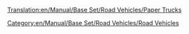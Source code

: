 [[Translation:en/Manual/Base Set/Road Vehicles/Paper Trucks]]

{{en/RoadVehicle|name     = Uhl Paper Truck
  |img      = en/Manual/Base Set/Road Vehicles/Uhl Paper Truck.png
  |price    = £4,592 ($9,184)  
  |speed    = 30 mph (48 km/h)
  |annual   = £421 ($842)
  |designed = 1936
  |life     = 15
  |capacity = 15 tonnes of paper
}}
{{en/RoadVehicle|name     = Balogh Paper Truck
  |img      = en/Manual/Base Set/Road Vehicles/Balogh Paper Truck.png
  |price    = £5,535 ($11,070) 
  |speed    = 55 mph (88 km/h)
  |annual   = £787 ($1,574)
  |designed = 1979
  |life     = 15
  |capacity = 18 tonnes of paper
}}
{{en/RoadVehicle|name     = MPS Paper Truck
  |img      = en/Manual/Base Set/Road Vehicles/MPS Paper Truck.png
  |price    = £5,945 ($11,890) 
  |speed    = 70 mph (112 km/h)
  |annual   = £1,125 ($2,250)
  |designed = 2007
  |life     = 15
  |capacity = 20 tonnes of paper
}}

[[Category:en/Manual/Base Set/Road Vehicles/Road Vehicles]]